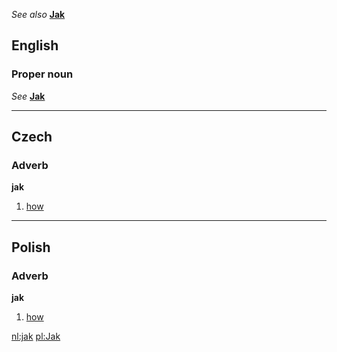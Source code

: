 ''See also'' '''[[Jak]]'''

==English==
===Proper noun===
''See'' '''[[Jak]]'''

----
== Czech ==
=== Adverb ===
'''jak'''

#[[how]]

----
== Polish ==
=== Adverb ===
'''jak'''

#[[how]]

[[nl:jak]]
[[pl:Jak]]
